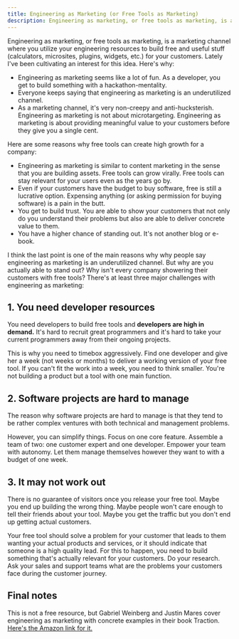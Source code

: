 ```yaml
---
title: Engineering as Marketing (or Free Tools as Marketing)
description: Engineering as marketing, or free tools as marketing, is about utilizing your engineering resources to build free and useful stuff for your customers. It's really cool. But also kinda hard.
---
```


Engineering as marketing, or free tools as marketing, is a marketing channel where you utilize your engineering resources to build free and useful stuff (calculators, microsites, plugins, widgets, etc.) for your customers. Lately I've been cultivating an interest for this idea. Here's why:

- Engineering as marketing seems like a lot of fun. As a developer, you get to build something with a hackathon-mentality.
- Everyone keeps saying that engineering as marketing is an underutilized channel.
- As a marketing channel, it's very non-creepy and anti-hucksterish. Engineering as marketing is not about microtargeting. Engineering as marketing is about providing meaningful value to your customers before they give you a single cent.

Here are some reasons why free tools can create high growth for a company:

- Engineering as marketing is similar to content marketing in the sense that you are building assets. Free tools can grow virally. Free tools can stay relevant for your users even as the years go by.
- Even if your customers have the budget to buy software, free is still a lucrative option. Expensing anything (or asking permission for buying software) is a pain in the butt.
- You get to build trust. You are able to show your customers that not only do you understand their problems but also are able to deliver concrete value to them.
- You have a higher chance of standing out. It's not another blog or e-book.

I think the last point is one of the main reasons why why people say engineering as marketing is an underutilized channel. But why are you actually able to stand out? Why isn't every company showering their customers with free tools? There's at least three major challenges with engineering as marketing:

## 1. You need developer resources

You need developers to build free tools and **developers are high in demand.** It's hard to recruit great programmers and it's hard to take your current programmers away from their ongoing projects.

This is why you need to timebox aggressively. Find one developer and give her a week (not weeks or months) to deliver a working version of your free tool. If you can't fit the work into a week, you need to think smaller. You're not building a product but a tool with one main function.

## 2. Software projects are hard to manage

The reason why software projects are hard to manage is that they tend to be rather complex ventures with both technical and management problems.

However, you can simplify things. Focus on one core feature. Assemble a team of two: one customer expert and one developer. Empower your team with autonomy. Let them manage themselves however they want to with a budget of one week.

## 3. It may not work out

There is no guarantee of visitors once you release your free tool. Maybe you end up building the wrong thing. Maybe people won't care enough to tell their friends about your tool. Maybe you get the traffic but you don't end up getting actual customers.

Your free tool should solve a problem for your customer that leads to them wanting your actual products and services, or it should indicate that someone is a high quality lead. For this to happen, you need to build something that's actually relevant for your customers. Do your research. Ask your sales and support teams what are the problems your customers face during the customer journey.

## Final notes

This is not a free resource, but Gabriel Weinberg and Justin Mares cover engineering as marketing with concrete examples in their book Traction. [Here's the Amazon link for it.](https://www.amazon.com/Traction-Startup-Achieve-Explosive-Customer/dp/1591848369)
